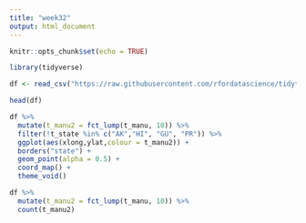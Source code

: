 ```yaml
---
title: "week32"
output: html_document
---
```


```r
knitr::opts_chunk$set(echo = TRUE)
```


```r
library(tidyverse)
```

```r
df <- read_csv("https://raw.githubusercontent.com/rfordatascience/tidytuesday/master/data/2018-11-06/us_wind.csv")
```

```r
head(df)
```

```r
df %>%
  mutate(t_manu2 = fct_lump(t_manu, 10)) %>%
  filter(!t_state %in% c("AK","HI", "GU", "PR")) %>%
  ggplot(aes(xlong,ylat,colour = t_manu2)) + 
  borders("state") + 
  geom_point(alpha = 0.5) + 
  coord_map() + 
  theme_void()
```


```r
df %>% 
  mutate(t_manu2 = fct_lump(t_manu, 10)) %>%
  count(t_manu2)
```

